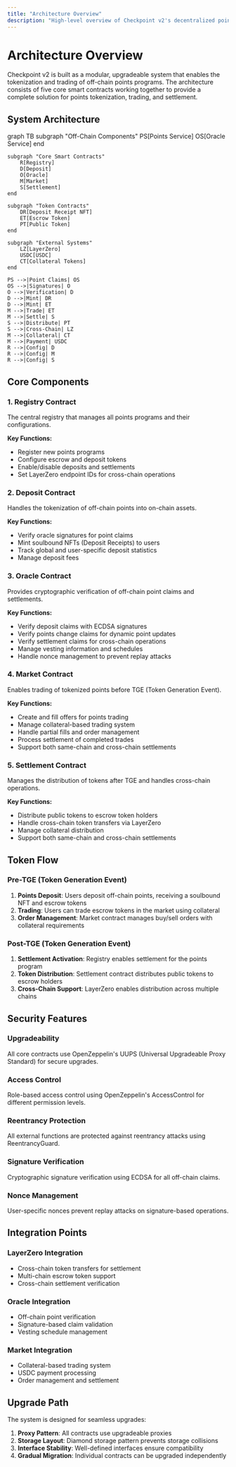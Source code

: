 ```yaml
---
title: "Architecture Overview"
description: "High-level overview of Checkpoint v2's decentralized points tokenization system"
---
```


# Architecture Overview

Checkpoint v2 is built as a modular, upgradeable system that enables the tokenization and trading of off-chain points programs. The architecture consists of five core smart contracts working together to provide a complete solution for points tokenization, trading, and settlement.

## System Architecture

<Mermaid>
graph TB
    subgraph "Off-Chain Components"
        PS[Points Service]
        OS[Oracle Service]
    end
    
    subgraph "Core Smart Contracts"
        R[Registry]
        D[Deposit]
        O[Oracle]
        M[Market]
        S[Settlement]
    end
    
    subgraph "Token Contracts"
        DR[Deposit Receipt NFT]
        ET[Escrow Token]
        PT[Public Token]
    end
    
    subgraph "External Systems"
        LZ[LayerZero]
        USDC[USDC]
        CT[Collateral Tokens]
    end
    
    PS -->|Point Claims| OS
    OS -->|Signatures| O
    O -->|Verification| D
    D -->|Mint| DR
    D -->|Mint| ET
    M -->|Trade| ET
    M -->|Settle| S
    S -->|Distribute| PT
    S -->|Cross-Chain| LZ
    M -->|Collateral| CT
    M -->|Payment| USDC
    R -->|Config| D
    R -->|Config| M
    R -->|Config| S
</Mermaid>

## Core Components

### 1. Registry Contract
The central registry that manages all points programs and their configurations.

**Key Functions:**
- Register new points programs
- Configure escrow and deposit tokens
- Enable/disable deposits and settlements
- Set LayerZero endpoint IDs for cross-chain operations

### 2. Deposit Contract
Handles the tokenization of off-chain points into on-chain assets.

**Key Functions:**
- Verify oracle signatures for point claims
- Mint soulbound NFTs (Deposit Receipts) to users
- Track global and user-specific deposit statistics
- Manage deposit fees

### 3. Oracle Contract
Provides cryptographic verification of off-chain point claims and settlements.

**Key Functions:**
- Verify deposit claims with ECDSA signatures
- Verify points change claims for dynamic point updates
- Verify settlement claims for cross-chain operations
- Manage vesting information and schedules
- Handle nonce management to prevent replay attacks

### 4. Market Contract
Enables trading of tokenized points before TGE (Token Generation Event).

**Key Functions:**
- Create and fill offers for points trading
- Manage collateral-based trading system
- Handle partial fills and order management
- Process settlement of completed trades
- Support both same-chain and cross-chain settlements

### 5. Settlement Contract
Manages the distribution of tokens after TGE and handles cross-chain operations.

**Key Functions:**
- Distribute public tokens to escrow token holders
- Handle cross-chain token transfers via LayerZero
- Manage collateral distribution
- Support both same-chain and cross-chain settlements

## Token Flow

### Pre-TGE (Token Generation Event)

1. **Points Deposit**: Users deposit off-chain points, receiving a soulbound NFT and escrow tokens
2. **Trading**: Users can trade escrow tokens in the market using collateral
3. **Order Management**: Market contract manages buy/sell orders with collateral requirements

### Post-TGE (Token Generation Event)

1. **Settlement Activation**: Registry enables settlement for the points program
2. **Token Distribution**: Settlement contract distributes public tokens to escrow holders
3. **Cross-Chain Support**: LayerZero enables distribution across multiple chains

## Security Features

### Upgradeability
All core contracts use OpenZeppelin's UUPS (Universal Upgradeable Proxy Standard) for secure upgrades.

### Access Control
Role-based access control using OpenZeppelin's AccessControl for different permission levels.

### Reentrancy Protection
All external functions are protected against reentrancy attacks using ReentrancyGuard.

### Signature Verification
Cryptographic signature verification using ECDSA for all off-chain claims.

### Nonce Management
User-specific nonces prevent replay attacks on signature-based operations.

## Integration Points

### LayerZero Integration
- Cross-chain token transfers for settlement
- Multi-chain escrow token support
- Cross-chain settlement verification

### Oracle Integration
- Off-chain point verification
- Signature-based claim validation
- Vesting schedule management

### Market Integration
- Collateral-based trading system
- USDC payment processing
- Order management and settlement

## Upgrade Path

The system is designed for seamless upgrades:

1. **Proxy Pattern**: All contracts use upgradeable proxies
2. **Storage Layout**: Diamond storage pattern prevents storage collisions
3. **Interface Stability**: Well-defined interfaces ensure compatibility
4. **Gradual Migration**: Individual contracts can be upgraded independently
